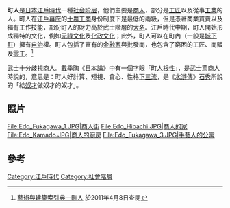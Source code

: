 {{japanese|japanese=町人|kana=ちょうにん、まちにん|romaji=Chōnin, Machinin}}

'''町人'''是[[日本|日本]][[江戶時代|江戶時代]]一種[[社会阶层|社会阶层]]，他們主要是[[商人|商人]]，部分是[[工匠|工匠]]以及從事[[工業|工業]]的人。町人在[[江戶幕府|江戶幕府]]的[[士農工商|士農工商]]身份制度下是最低的兩級，但是憑著商業買賣以及獨有工作技能，部份町人的財力高於武士階層的[[大名_(稱謂)|大名]]。江戶時代中期，町人開始形成獨特的文化，例如[[元祿文化|元祿文化]]及[[化政文化|化政文化]]；此外，町人可以在町內（一般是[[城下町|城下町]]）擁有[[自治|自治]]權。町人包括了富有的[[金融家|金融家]]與批發商，也包含了窮困的工匠、商販及[[零工|零工]]。<ref>[http://db1x.sinica.edu.tw/caat/caat_rptcaatc.php?_op=?SUBJECT_ID:300310714 藝術與建築索引典—町人]{{dead link|date=2018年3月 |bot=InternetArchiveBot |fix-attempted=yes }} 於2011年4月8日查閱</ref>

武士十分歧視商人。[[戴季陶|戴季陶]]《[[日本論|日本論]]》中有一個字眼「[[町人根性|町人根性]]」，是武士罵商人時說的，意思是：町人好計算、短視、貪心、性格[[下三流|下三流]]，是《[[水滸傳|水滸傳]]》[[石秀|石秀]]所說的「給[[奴才|奴才]]做奴才的奴才」。

== 照片 ==
<gallery>
File:Edo_Fukagawa_1.JPG|商人街
File:Edo_Hibachi.JPG|商人的家
File:Edo_Kamado.JPG|商人的[[廚房|廚房]]
File:Edo_Fukagawa_3.JPG|手藝人的[[公寓|公寓]]
</gallery>

==參考==
{{reflist}}
{{Authority control}}
[[Category:江戶時代|Category:江戶時代]]
[[Category:社會階層|Category:社會階層]]